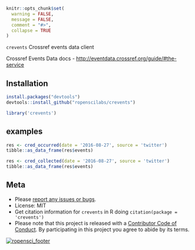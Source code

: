 ```r
knitr::opts_chunk$set(
  warning = FALSE,
  message = FALSE,
  comment = "#>",
  collapse = TRUE
)
```

`crevents`  Crossref events data client

Crossref Events Data docs - <http://eventdata.crossref.org/guide/#the-service>

## Installation

```r
install.packages("devtools")
devtools::install_github("ropenscilabs/crevents")
```

```r
library('crevents')
```

## examples

```r
res <- cred_occurred(date = '2016-08-27', source = 'twitter')
tibble::as_data_frame(res$events)
```

```r
res <- cred_collected(date = '2016-08-27', source = 'twitter')
tibble::as_data_frame(res$events)
```

## Meta

* Please [report any issues or bugs](https://github.com/ropenscilabs/crevents/issues).
* License: MIT
* Get citation information for `crevents` in R doing `citation(package = 'crevents')`
* Please note that this project is released with a [Contributor Code of Conduct](CONDUCT.md). By participating in this project you agree to abide by its terms.

[![ropensci_footer](http://ropensci.org/public_images/github_footer.png)](http://ropensci.org)
